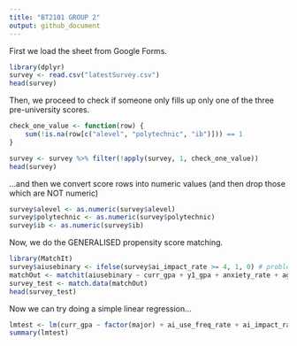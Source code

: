 ```yaml
---
title: "BT2101 GROUP 2"
output: github_document
---
```


First we load the sheet from Google Forms.
```r
library(dplyr)
survey <- read.csv("latestSurvey.csv")
head(survey)
```

Then, we proceed to check if someone only fills up only one of the three pre-university scores.
```r
check_one_value <- function(row) {
    sum(!is.na(row[c("alevel", "polytechnic", "ib")])) == 1
}

survey <- survey %>% filter(!apply(survey, 1, check_one_value))
head(survey)
```

...and then we convert score rows into numeric values (and then drop those which are NOT numeric)

```r
survey$alevel <- as.numeric(survey$alevel)
survey$polytechnic <- as.numeric(survey$polytechnic)
survey$ib <- as.numeric(survey$ib)
```

Now, we do the GENERALISED propensity score matching.
```r
library(MatchIt)
survey$aiusebinary <- ifelse(survey$ai_impact_rate >= 4, 1, 0) # problem is, we need to adjust tolerance since so many people rampantly use AI
matchOut <- matchit(aiusebinary ~ curr_gpa + y1_gpa + anxiety_rate + age + ai_strict_rate + tech_prof_acad_rate + tech_prof_rate + aisub_time, data = survey, method = "nearest")
survey_test <- match.data(matchOut)
head(survey_test)
```

Now we can try doing a simple linear regression...

```r
lmtest <- lm(curr_gpa ~ factor(major) + ai_use_freq_rate + ai_impact_rate + ai_strict_rate, data = survey_test)
summary(lmtest)
```